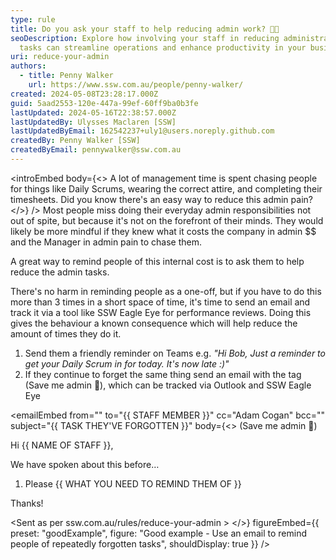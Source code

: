```yaml
---
type: rule
title: Do you ask your staff to help reducing admin work? 🙏🏻
seoDescription: Explore how involving your staff in reducing administrative
  tasks can streamline operations and enhance productivity in your business.
uri: reduce-your-admin
authors:
  - title: Penny Walker
    url: https://www.ssw.com.au/people/penny-walker/
created: 2024-05-08T23:28:17.000Z
guid: 5aad2553-120e-447a-99ef-60ff9ba0b3fe
lastUpdated: 2024-05-16T22:38:57.000Z
lastUpdatedBy: Ulysses Maclaren [SSW]
lastUpdatedByEmail: 162542237+uly1@users.noreply.github.com
createdBy: Penny Walker [SSW]
createdByEmail: pennywalker@ssw.com.au
---
```

<introEmbed
  body={<>
A lot of management time is spent chasing people for things like Daily Scrums, wearing the correct attire, and completing their timesheets. Did you know there's an easy way to reduce this admin pain?
  </>}
/>
Most people miss doing their everyday admin responsibilities not out of spite, but because it's not on the forefront of their minds. They would likely be more mindful if they knew what it costs the company in admin $$ and the Manager in admin pain to chase them.

A great way to remind people of this internal cost is to ask them to help reduce the admin tasks.

There's no harm in reminding people as a one-off, but if you have to do this more than 3 times in a short space of time, it's time to send an email and track it via a tool like SSW Eagle Eye for performance reviews. Doing this gives the behaviour a known consequence which will help reduce the amount of times they do it.

1. Send them a friendly reminder on Teams e.g. *"Hi Bob, Just a reminder to get your Daily Scrum in for today. It's now late :)"*
2. If they continue to forget the same thing send an email with the tag (Save me admin 🙏), which can be tracked via Outlook and SSW Eagle Eye

<emailEmbed
  from=""
  to="&#123;&#123; STAFF MEMBER &#125;&#125;"
  cc="Adam Cogan"
  bcc=""
  subject="&#123;&#123; TASK THEY'VE FORGOTTEN &#125;&#125;"
  body={<>
    (Save me admin 🙏)

Hi &#123;&#123; NAME OF STAFF &#125;&#125;,

We have spoken about this before…

1. Please &#123;&#123; WHAT YOU NEED TO REMIND THEM OF &#125;&#125;

Thanks!

<Sent as per ssw.com.au/rules/reduce-your-admin >
  </>}
  figureEmbed={{
    preset: "goodExample",
    figure: "Good example - Use an email to remind people of repeatedly forgotten tasks",
    shouldDisplay: true
  }}
/>
